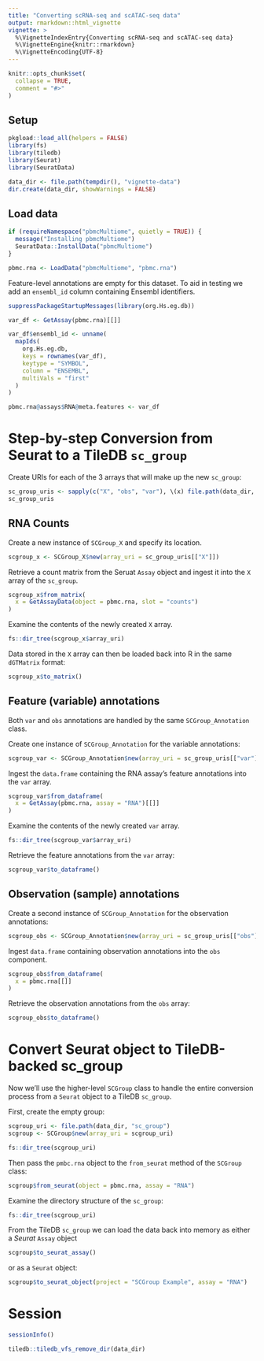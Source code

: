 ```yaml
---
title: "Converting scRNA-seq and scATAC-seq data"
output: rmarkdown::html_vignette
vignette: >
  %\VignetteIndexEntry{Converting scRNA-seq and scATAC-seq data}
  %\VignetteEngine{knitr::rmarkdown}
  %\VignetteEncoding{UTF-8}
---
```


```r
knitr::opts_chunk$set(
  collapse = TRUE,
  comment = "#>"
)
```

## Setup

```r
pkgload::load_all(helpers = FALSE)
library(fs)
library(tiledb)
library(Seurat)
library(SeuratData)

data_dir <- file.path(tempdir(), "vignette-data")
dir.create(data_dir, showWarnings = FALSE)
```

## Load data

```r
if (requireNamespace("pbmcMultiome", quietly = TRUE)) {
  message("Installing pbmcMultiome")
  SeuratData::InstallData("pbmcMultiome")
}
```

```r
pbmc.rna <- LoadData("pbmcMultiome", "pbmc.rna")
```

Feature-level annotations are empty for this dataset. To aid in testing we add an `ensembl_id` column containing Ensembl identifiers.

```r
suppressPackageStartupMessages(library(org.Hs.eg.db))

var_df <- GetAssay(pbmc.rna)[[]]

var_df$ensembl_id <- unname(
  mapIds(
    org.Hs.eg.db,
    keys = rownames(var_df),
    keytype = "SYMBOL",
    column = "ENSEMBL",
    multiVals = "first"
  )
)

pbmc.rna@assays$RNA@meta.features <- var_df
```

# Step-by-step Conversion from Seurat to a TileDB `sc_group`

Create URIs for each of the 3 arrays that will make up the new `sc_group`:

```r
sc_group_uris <- sapply(c("X", "obs", "var"), \(x) file.path(data_dir, x))
sc_group_uris
```

## RNA Counts

Create a new instance of `SCGroup_X` and specify its location.

```r
scgroup_x <- SCGroup_X$new(array_uri = sc_group_uris[["X"]])
```

Retrieve a count matrix from the Seruat `Assay` object and ingest it into the `X` array of the `sc_group`.

```r
scgroup_x$from_matrix(
  x = GetAssayData(object = pbmc.rna, slot = "counts")
)
```

Examine the contents of the newly created `X` array.

```r
fs::dir_tree(scgroup_x$array_uri)
```

Data stored in the `X` array can then be loaded back into R in the same `dGTMatrix` format:

```r
scgroup_x$to_matrix()
```

## Feature (variable) annotations

Both `var` and `obs` annotations are handled by the same `SCGroup_Annotation` class.

Create one instance of `SCGroup_Annotation` for the variable annotations:

```r
scgroup_var <- SCGroup_Annotation$new(array_uri = sc_group_uris[["var"]])
```

Ingest the `data.frame` containing the RNA assay's feature annotations into the `var` array.

```r
scgroup_var$from_dataframe(
  x = GetAssay(pbmc.rna, assay = "RNA")[[]]
)
```

Examine the contents of the newly created `var` array.

```r
fs::dir_tree(scgroup_var$array_uri)
```

Retrieve the feature annotations from the `var` array:

```r
scgroup_var$to_dataframe()
```

## Observation (sample) annotations

Create a second instance of `SCGroup_Annotation` for the observation annotations:

```r
scgroup_obs <- SCGroup_Annotation$new(array_uri = sc_group_uris[["obs"]])
```

Ingest `data.frame` containing observation annotations into the `obs` component.

```r
scgroup_obs$from_dataframe(
  x = pbmc.rna[[]]
)
```

Retrieve the observation annotations from the `obs` array:

```r
scgroup_obs$to_dataframe()
```

# Convert Seurat object to TileDB-backed sc_group

Now we'll use the higher-level `SCGroup` class to handle the entire conversion process from a `Seurat` object to a TileDB `sc_group`.

First, create the empty group:

```r
scgroup_uri <- file.path(data_dir, "sc_group")
scgroup <- SCGroup$new(array_uri = scgroup_uri)

fs::dir_tree(scgroup_uri)
```

Then pass the `pmbc.rna` object to the `from_seurat` method of the `SCGroup` class:

```r
scgroup$from_seurat(object = pbmc.rna, assay = "RNA")
```

Examine the directory structure of the `sc_group`:

```r
fs::dir_tree(scgroup_uri)
```

From the TileDB `sc_group` we can load the data back into memory as either a _Seurat_ `Assay` object

```r
scgroup$to_seurat_assay()
```

or as a `Seurat` object:

```r
scgroup$to_seurat_object(project = "SCGroup Example", assay = "RNA")
```

# Session

```r
sessionInfo()
```

```r
tiledb::tiledb_vfs_remove_dir(data_dir)
```
